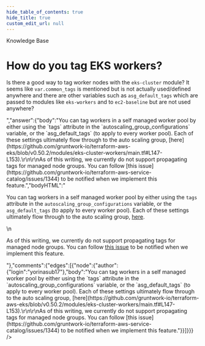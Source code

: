 ```yaml
---
hide_table_of_contents: true
hide_title: true
custom_edit_url: null
---
```



<CenterLayout>
<span class="title">Knowledge Base</span>
<h1>How do you tag EKS workers?</h1>
<GitHub json={{"id":"D_kwDOF8slf84APF9A","number":313,"author":{"login":"yorinasub17"},"title":"How do you tag EKS workers?","body":"Is there a good way to tag worker nodes with the `eks-cluster` module?  It seems like `var.common_tags` is mentioned but is not actually used/defined anywhere and there are other variables such as `asg_default_tags` which are passed to modules like `eks-workers` and to `ec2-baseline` but are not used anywhere?","bodyHTML":"<p dir=\"auto\">Is there a good way to tag worker nodes with the <code class=\"notranslate\">eks-cluster</code> module?  It seems like <code class=\"notranslate\">var.common_tags</code> is mentioned but is not actually used/defined anywhere and there are other variables such as <code class=\"notranslate\">asg_default_tags</code> which are passed to modules like <code class=\"notranslate\">eks-workers</code> and to <code class=\"notranslate\">ec2-baseline</code> but are not used anywhere?</p>","answer":{"body":"You can tag workers in a self managed worker pool by either using the `tags` attribute in the `autoscaling_group_configurations` variable, or the `asg_default_tags` (to apply to every worker pool). Each of these settings ultimately flow through to the auto scaling group, [here](https://github.com/gruntwork-io/terraform-aws-eks/blob/v0.50.2/modules/eks-cluster-workers/main.tf#L147-L153).\r\n\r\nAs of this writing, we currently do not support propagating tags for managed node groups. You can follow [this issue](https://github.com/gruntwork-io/terraform-aws-service-catalog/issues/1344) to be notified when we implement this feature.","bodyHTML":"<p dir=\"auto\">You can tag workers in a self managed worker pool by either using the <code class=\"notranslate\">tags</code> attribute in the <code class=\"notranslate\">autoscaling_group_configurations</code> variable, or the <code class=\"notranslate\">asg_default_tags</code> (to apply to every worker pool). Each of these settings ultimately flow through to the auto scaling group, <a href=\"https://github.com/gruntwork-io/terraform-aws-eks/blob/v0.50.2/modules/eks-cluster-workers/main.tf#L147-L153\">here</a>.</p>\n<p dir=\"auto\">As of this writing, we currently do not support propagating tags for managed node groups. You can follow <a href=\"https://github.com/gruntwork-io/terraform-aws-service-catalog/issues/1344\">this issue</a> to be notified when we implement this feature.</p>"},"comments":{"edges":[{"node":{"author":{"login":"yorinasub17"},"body":"You can tag workers in a self managed worker pool by either using the `tags` attribute in the `autoscaling_group_configurations` variable, or the `asg_default_tags` (to apply to every worker pool). Each of these settings ultimately flow through to the auto scaling group, [here](https://github.com/gruntwork-io/terraform-aws-eks/blob/v0.50.2/modules/eks-cluster-workers/main.tf#L147-L153).\r\n\r\nAs of this writing, we currently do not support propagating tags for managed node groups. You can follow [this issue](https://github.com/gruntwork-io/terraform-aws-service-catalog/issues/1344) to be notified when we implement this feature."}}]}}} />

</CenterLayout>
  

<!-- ##DOCS-SOURCER-START
{
  "sourcePlugin": "github-discussions",
  "hash": "76b745bd0a5444b688fbae4398496fad"
}
##DOCS-SOURCER-END -->
